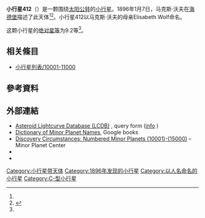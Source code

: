 {{Infobox planet
 | minorplanet     = yes
 | name            = 412 Elisabetha
 | background      = #D6D6D6
 | image = 
 | image_size      = 
 | caption         =
 | discovery_ref   =  <ref name="MPC-object" />
 | discoverer      = [[马克斯·沃夫|马克斯·沃夫]]
 | discovery_site  = [[海德堡|海德堡]]
 | discovered      = 1896年1月7日
 | mpc_name        = 412 Elisabetha
 | alt_names       = 412 Elisabetha
 | pronounced      = 
 | named_after     = <ref name="MPC-object" />
 | mp_category     = [[主帶小行星|主帶小行星]] <ref name="MPC-object" /><ref name="jpldata" />
 | orbit_ref       = <ref name="a">[http://ssd.jpl.nasa.gov/sbdb.cgi?sstr=412 412] {{Wayback|url=http://ssd.jpl.nasa.gov/sbdb.cgi?sstr=412 |date=20120307005400 }}，小行星數據庫瀏覽器（JPL Small-Body Database Browser）－[[美国国家航空航天局|美国国家航空航天局]]喷气推进实验室</ref>
 | epoch           = 2018-03-23.0（[[儒略日|JD]] 2458200.5）
 | uncertainty     = 0
 | observation_arc = 
 | aphelion = {{convert|2.881|AU|km|3|abbr=on|lk=out}}
 | perihelion      = {{convert|2.6433710|AU|km|3|abbr=on}}
 | semimajor       = 2.7622909
 | eccentricity    = 0.0430512
 | period          = 4.59[[儒略年|yr]]
 | mean_anomaly    = 130.12956[[度|°]]
 | mean_motion     = {{Deg2DMS|0.21468400|sup=ms}} / day
 | inclination     = 13.76840
 | asc_node        = 106.45270°
 | arg_peri        = 91.48041
 | mean_diameter   = 
 | rotation        = 
 | albedo          =
 | spectral_type   =
 | abs_magnitude   = 9.2<ref name="jpldata" />
}}
'''小行星412'''（{{lang-en|412 Elisabetha}}）是一颗围绕[[太阳|太阳]][[公转|公转]]的[[小行星|小行星]]。1896年1月7日，马克斯·沃夫在[[海德堡|海德堡]]描述了此天体<ref name="a" /><ref>{{cite news|title=小行星列表|url=http://cfa-www.harvard.edu/iau/lists/NumberedMPs.txt|accessdate=2018-10-19|newspaper=哈佛大学|archive-date=2008-05-17|archive-url=https://web.archive.org/web/20080517010638/http://cfa-www.harvard.edu/iau/lists/NumberedMPs.txt|dead-url=no}}</ref>。小行星412以马克斯·沃夫的母亲Elisabeth Wolf命名。

这颗小行星的[[绝对星等|绝对星等]]为9.2等<ref name="a" />。

== 相关條目 ==
*[[小行星列表/10001-11000|小行星列表/10001-11000]]

== 參考資料 ==
{{reflist|refs=

<ref name="jpldata">{{cite web
 |type         = 2018-01-26 last obs.
 |title        = JPL Small-Body Database Browser:412 Elisabetha-412 Elisabetha
 |url          = https://ssd.jpl.nasa.gov/sbdb.cgi?sstr=412
 |publisher    = [[Jet_Propulsion_Laboratory|Jet Propulsion Laboratory]]
 |accessdate   = 28 March 2018
 |archive-date = 2020-11-27
 |archive-url  = https://web.archive.org/web/20201127184324/https://ssd.jpl.nasa.gov/sbdb.cgi?sstr=412
 |dead-url     = no
}}</ref>

<ref name="MPC-object">{{cite web
  |title      = 412 Elisabetha
  |work      = Minor Planet Center
  |url      = https://www.minorplanetcenter.net/db_search/show_object?object_id=412
  |accessdate      = 28 March 2018
  |archive-date      = 2016-03-04
  |archive-url      = https://web.archive.org/web/20160304115003/http://minorplanetcenter.net/db_search/show_object?object_id=412
  |dead-url      = no
  }}</ref>

}}

==  外部連結 ==
* [http://www.minorplanet.info/PHP/lcdbsummaryquery.php Asteroid Lightcurve Database (LCDB)] {{Wayback|url=http://www.minorplanet.info/PHP/lcdbsummaryquery.php |date=20171210173955 }}, query form ([http://www.minorplanet.info/lightcurvedatabase.html info] {{Wayback|url=http://www.minorplanet.info/lightcurvedatabase.html |date=20171216050541 }})
* [https://books.google.com/books?id=aeAg1X7afOoC&pg Dictionary of Minor Planet Names], Google books
* [http://www.minorplanetcenter.net/iau/lists/NumberedMPs010001.html Discovery Circumstances: Numbered Minor Planets (10001)-(15000)] {{Wayback|url=http://www.minorplanetcenter.net/iau/lists/NumberedMPs010001.html |date=20180612162317 }} – Minor Planet Center
* {{AstDys|412}}
* {{JPL small body}}

{{Minor Planet Number|[[小行星411|小行星411]]|[[小行星413|小行星413]]}}
{{小天体}}

[[Category:小行星带天体|Category:小行星带天体]]
[[Category:1896年发现的小行星|Category:1896年发现的小行星]]
[[Category:以人名命名的小行星|Category:以人名命名的小行星]]
[[Category:C-型小行星|Category:C-型小行星]]
